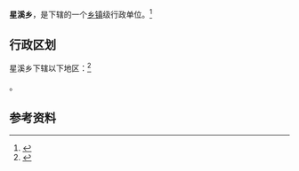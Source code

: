 {{中国乡级行政区|35/07/25/200/000}}

'''星溪乡'''，是{{PRC admin/fullname|35/07/25/200/000|3}}下辖的一个[[乡镇|乡镇]]级行政单位。<ref>{{PRC admin/ref sgc|{{PRC admin/parent|35/07/25/200/000}}}}</ref>

== 行政区划 ==

星溪乡下辖以下地区：<ref>{{PRC admin/ref sgc|35/07/25/200/000}}</ref>

{{PRC admin/children|35/07/25/200/000}}。

== 参考资料 ==

{{reflist}}

{{行政区划小作品}}
{{PRC admin/navcat|35/07/25/200/000}}